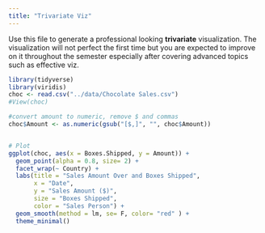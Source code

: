 ```yaml
---
title: "Trivariate Viz"
---
```


Use this file to generate a professional looking **trivariate** visualization.  The visualization will not perfect the first time but you are expected to improve on it throughout the semester especially after covering advanced topics such as effective viz.

```r
library(tidyverse)
library(viridis)
choc <- read.csv("../data/Chocolate Sales.csv")
#View(choc)
```

```r
#convert amount to numeric, remove $ and commas
choc$Amount <- as.numeric(gsub("[$,]", "", choc$Amount))


# Plot 
ggplot(choc, aes(x = Boxes.Shipped, y = Amount)) +
  geom_point(alpha = 0.8, size= 2) +
  facet_wrap(~ Country) +
  labs(title = "Sales Amount Over and Boxes Shipped",
       x = "Date",
       y = "Sales Amount ($)",
       size = "Boxes Shipped",
       color = "Sales Person") +
  geom_smooth(method = lm, se= F, color= "red" ) +
  theme_minimal()
```

